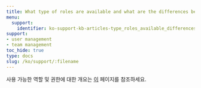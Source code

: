 ```yaml
---
title: What type of roles are available and what are the differences between them?
menu:
  support:
    identifier: ko-support-kb-articles-type_roles_available_differences
support:
- user management
- team management
toc_hide: true
type: docs
slug: /ko/support/:filename
---
```


사용 가능한 역할 및 권한에 대한 개요는 [이](/ko/guides/models/app/settings-page/teams.md#team-roles-and-permissions) 페이지를 참조하세요.
